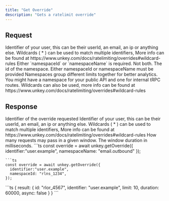 ```yaml
---
title: "Get Override"
description: "Gets a ratelimit override"
---
```


## Request
<ParamField body="identifier" type="string" required>
Identifier of your user, this can be their userId, an email, an ip or anything else. Wildcards ( * ) can be used to match multiple identifiers, More info can be found at https://www.unkey.com/docs/ratelimiting/overrides#wildcard-rules
</ParamField>

<Warning>
Either `namespaceId` or `namespaceName` is required. Not both.
</Warning>

<ParamField body="namespaceId" type="string">
The id of the namespace. Either namespaceId or namespaceName must be provided
</ParamField>

<ParamField body="namespaceName" type="string">
Namespaces group different limits together for better analytics. You might have a namespace for your public API and one for internal tRPC routes. Wildcards can also be used, more info can be found at https://www.unkey.com/docs/ratelimiting/overrides#wildcard-rules
</ParamField>


## Response

<ResponseField name="result">
<Expandable title="properties" defaultOpen>

<ParamField body="id" type="string" required>
Identifier of the override requested
</ParamField>

<ParamField body="identifier" type="string" required>
Identifier of your user, this can be their userId, an email, an ip or anything else. Wildcards ( * ) can be used to match multiple identifiers, More info can be found at https://www.unkey.com/docs/ratelimiting/overrides#wildcard-rules
</ParamField>

<ParamField body="limit" type="number" required>
How many requests may pass in a given window.
</ParamField>

<ParamField body="duration" type="number" required>
The window duration in milliseconds.
</ParamField>

</Expandable>
</ResponseField >


<RequestExample>
```ts
const override = await unkey.getOverride({
  identifier:"user.example",
  namespaceName: "email.outbound"
});

```
```ts
const override = await unkey.getOverride({
  identifier:"user.example",
  namespaceId: "rlns_1234",
});
```
</RequestExample>

<ResponseExample>
```ts
{
  result: {
    id: "rlor_4567",
    identifier: "user.example",
    limit: 10,
    duration: 60000,
    async: false
  }
}
```
</ResponseExample>
